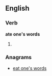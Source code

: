 ==English==

===Verb===
'''ate one's words'''

# {{simple past of|eat one's words}}

===Anagrams===
* [[eat one's words#English|eat one's words]]